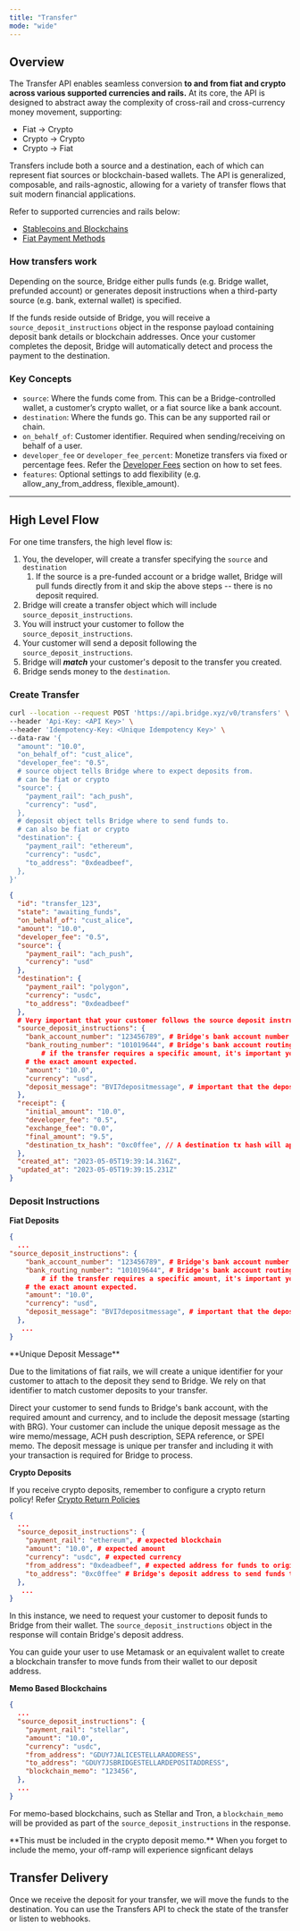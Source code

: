 ```yaml
---
title: "Transfer"
mode: "wide"
---
```


## **Overview**

The Transfer API enables seamless conversion **to and from fiat and crypto across various supported currencies and rails.** At its core, the API is designed to abstract away the complexity of cross-rail and cross-currency money movement, supporting:

- Fiat → Crypto
- Crypto → Crypto
- Crypto → Fiat

Transfers include both a source and a destination, each of which can represent fiat sources or blockchain-based wallets. The API is generalized, composable, and rails-agnostic, allowing for a variety of transfer flows that suit modern financial applications.

Refer to supported currencies and rails below:

- [Stablecoins and Blockchains](/whatwesupport/chains)
- [Fiat Payment Methods](/whatwesupport/fiats)

### **How transfers work**

Depending on the source, Bridge either pulls funds (e.g. Bridge wallet, prefunded account) or generates deposit instructions when a third-party source (e.g. bank, external wallet) is specified.

If the funds reside outside of Bridge, you will receive a `source_deposit_instructions` object in the response payload containing deposit bank details or blockchain addresses. Once your customer completes the deposit, Bridge will automatically detect and process the payment to the destination.

### **Key Concepts**

- `source`: Where the funds come from. This can be a Bridge-controlled wallet, a customer’s crypto wallet, or a fiat source like a bank account.
- `destination`: Where the funds go. This can be any supported rail or chain.
- `on_behalf_of`: Customer identifier. Required when sending/receiving on behalf of a user.
- `developer_fee` or `developer_fee_percent`: Monetize transfers via fixed or percentage fees. Refer the [Developer Fees](/fees/devfees) section on how to set fees.
- `features`: Optional settings to add flexibility (e.g. allow_any_from_address, flexible_amount).

---

## **High Level Flow**

For one time transfers, the high level flow is:

1. You, the developer, will create a transfer specifying the `source` and `destination`
   1. If the source is a pre-funded account or a bridge wallet, Bridge will pull funds directly from it and skip the above steps -- there is no deposit required.
2. Bridge will create a transfer object which will include `source_deposit_instructions`.
3. You will instruct your customer to follow the `source_deposit_instructions`.
4. Your customer will send a deposit following the `source_deposit_instructions`.
5. Bridge will **_match_** your customer's deposit to the transfer you created.
6. Bridge sends money to the `destination`.

### **Create Transfer**

```bash Request expandable
curl --location --request POST 'https://api.bridge.xyz/v0/transfers' \
--header 'Api-Key: <API Key>' \
--header 'Idempotency-Key: <Unique Idempotency Key>' \
--data-raw '{
  "amount": "10.0",
  "on_behalf_of": "cust_alice",
  "developer_fee": "0.5",
  # source object tells Bridge where to expect deposits from.
  # can be fiat or crypto
  "source": {
    "payment_rail": "ach_push",
    "currency": "usd",
  },
  # deposit object tells Bridge where to send funds to.
  # can also be fiat or crypto
  "destination": {
    "payment_rail": "ethereum",
    "currency": "usdc",
    "to_address": "0xdeadbeef",
  },
}'
```

```json Response expandable
{
  "id": "transfer_123",
  "state": "awaiting_funds",
  "on_behalf_of": "cust_alice",
  "amount": "10.0",
  "developer_fee": "0.5",
  "source": {
    "payment_rail": "ach_push",
    "currency": "usd"
  },
  "destination": {
    "payment_rail": "polygon",
    "currency": "usdc",
    "to_address": "0xdeadbeef"
  },
  # Very important that your customer follows the source deposit instructions
  "source_deposit_instructions": {
    "bank_account_number": "123456789", # Bridge's bank account number to send deposits to
    "bank_routing_number": "101019644", # Bridge's bank account routing number
 		# if the transfer requires a specific amount, it's important your customer includes
    # the exact amount expected.
    "amount": "10.0", 
    "currency": "usd",
    "deposit_message": "BVI7depositmessage", # important that the deposit message is included
  },
  "receipt": {
    "initial_amount": "10.0",
    "developer_fee": "0.5",
    "exchange_fee": "0.0",
    "final_amount": "9.5",
    "destination_tx_hash": "0xc0ffee", // A destination tx hash will appear after the transfer is complete
  },
  "created_at": "2023-05-05T19:39:14.316Z",
  "updated_at": "2023-05-05T19:39:15.231Z"
}
```

### **Deposit Instructions**

**Fiat Deposits**

```json expandable
{
  ...
"source_deposit_instructions": {
    "bank_account_number": "123456789", # Bridge's bank account number to send deposits to
    "bank_routing_number": "101019644", # Bridge's bank account routing number
 		# if the transfer requires a specific amount, it's important your customer includes
    # the exact amount expected.
    "amount": "10.0", 
    "currency": "usd",
    "deposit_message": "BVI7depositmessage", # important that the deposit message is included
  },
   ...
}
```

<Warning>
  **Unique Deposit Message**

  Due to the limitations of fiat rails, we will create a unique identifier for your customer to attach to the deposit they send to Bridge. We rely on that identifier to match customer deposits to your transfer.
</Warning>

Direct your customer to send funds to Bridge's bank account, with the required amount and currency, and to include the deposit message (starting with BRG). Your customer can include the unique deposit message as the wire memo/message, ACH push description, SEPA reference, or SPEI memo. The deposit message is unique per transfer and including it with your transaction is required for Bridge to process.

**Crypto Deposits**

If you receive crypto deposits, remember to configure a crypto return policy\! Refer [Crypto Return Policies](/orchestration/transfer/returns#returning-crypto-deposits)

```json expandable
{
  ...
  "source_deposit_instructions": {
    "payment_rail": "ethereum", # expected blockchain
    "amount": "10.0", # expected amount
    "currency": "usdc", # expected currency
    "from_address": "0xdeadbeef", # expected address for funds to originate from
    "to_address": "0xc0ffee" # Bridge's deposit address to send funds to
  },
   ...
}
```

In this instance, we need to request your customer to deposit funds to Bridge from their wallet. The `source_deposit_instructions` object in the response will contain Bridge's deposit address.

You can guide your user to use Metamask or an equivalent wallet to create a blockchain transfer to move funds from their wallet to our deposit address.

**Memo Based Blockchains**

```json expandable
{
  ...
  "source_deposit_instructions": {
    "payment_rail": "stellar",
    "amount": "10.0",
    "currency": "usdc",
    "from_address": "GDUY7JALICESTELLARADDRESS",
    "to_address": "GDUY7JSBRIDGESTELLARDEPOSITADDRESS",
    "blockchain_memo": "123456",
  },
  ...
}
```

For memo-based blockchains, such as Stellar and Tron, a `blockchain_memo` will be provided as part of the `source_deposit_instructions` in the response.

<Warning>
  **This must be included in the crypto deposit memo.** When you forget to include the memo, your off-ramp will experience signficant delays
</Warning>

## **Transfer Delivery**

Once we receive the deposit for your transfer, we will move the funds to the destination. You can use the Transfers API to check the state of the transfer or listen to webhooks.
